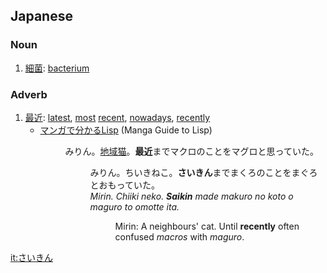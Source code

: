 ==Japanese==
===Noun===
{{ja-noun|h|rom=saikin}}
# [[細菌]]: [[bacterium]]
===Adverb===
{{ja-pos|h|adverb|rom=saikin}}
# [[最近]]: [[latest]], [[most]] [[recent]], [[nowadays]], [[recently]]
#* [http://lambda.bugyo.tk/cdr/mwl/index.html マンガで分かるLisp] (Manga Guide to Lisp)
#*: みりん。[[w:ja:地域猫|地域猫]]。'''最近'''までマクロのことをマグロと思っていた。
#*:: みりん。ちいきねこ。'''さいきん'''までまくろのことをまぐろとおもっていた。
#*:: ''Mirin. Chiiki neko. '''Saikin''' made makuro no koto o maguro to omotte ita.''
#*::: Mirin: A neighbours' cat. Until '''recently''' often confused ''macros'' with ''maguro''.

[[it:さいきん]]